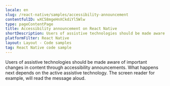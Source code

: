 ```yaml
---
locale: en
slug: /react-native/samples/accessibility-announcement
contentfulID: wXC58mgeHnXCkdiYl5Wlw
type: pageContentPage
title: Accessibility announcement on React Native
shortDescription: Users of assistive technologies should be made aware of important changes in content through accessibility announcements.
platformFilter: React Native
layout: Layout - Code samples
tag: React Native code sample
---
```


Users of assistive technologies should be made aware of important changes in content through accessibility announcements. What happens next depends on the active assistive technology. The screen reader for example, will read the message aloud.

<CodeSample id="accessibility-announcement" locale="en" platform="react native"/>